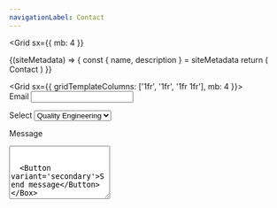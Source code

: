 ```yaml
---
navigationLabel: Contact
---
```

<Grid
  sx={{
    mb: 4
  }}
>

<SiteMetaData>
  {(siteMetadata) => {
    const { name, description } = siteMetadata
    return (
      <Fragment>
        <Heading variant="styles.h1">Contact</Heading>
      </Fragment>
    )
  }}
</SiteMetaData>
</Grid>

<Grid  sx={{ gridTemplateColumns: ['1fr', '1fr', '1fr 1fr'], mb: 4 }}>  
<Box as="form">
  <Label htmlFor="input">Email</Label>
  <Input name="username" mb={3} />

  <Label htmlFor="select">Select</Label>
  <Select name="select" mb={3}>
    <option>Quality Engineering</option>
    <option>Accessibility Audit</option>
    <option>General</option>
  </Select>

  <Label htmlFor="textarea">Message</Label>
  <Textarea name="textarea" rows="6" mb={3} />


  <Button variant='secondary'>Send message</Button>
</Box>
<Box>

<!-- Calendly badge widget begin -->
<link href="https://assets.calendly.com/assets/external/widget.css" rel="stylesheet">
<script src="https://assets.calendly.com/assets/external/widget.js" type="text/javascript" async></script>
<script type="text/javascript">window.onload = function() { Calendly.initBadgeWidget({ url: 'https://calendly.com/jaffamonkeyltd/intro-call', text: 'Schedule time with me', color: '#0069ff', textColor: '#ffffff', branding: true }); }</script>
<!-- Calendly badge widget end -->

</Box>
</Grid>


<Grid
  sx={{
    mb: 6
  }}
>
  <Box p={1}>
    &copy; jaffamonkey Ltd.
  </Box>
</Grid>